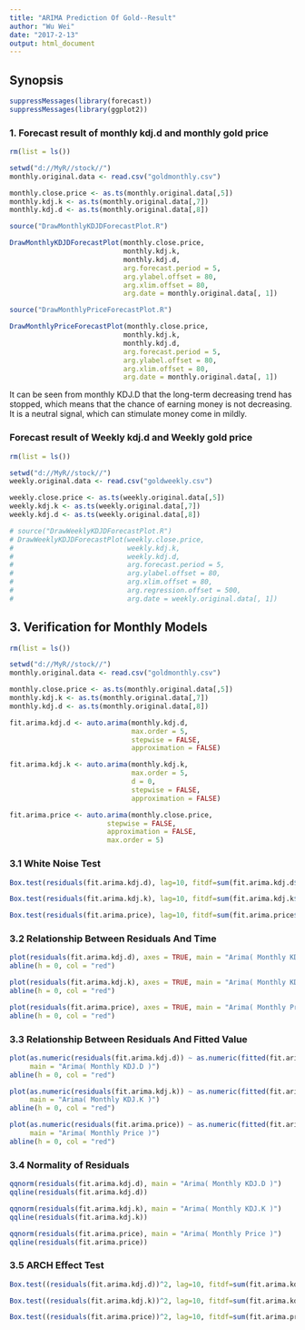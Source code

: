 ```yaml
---
title: "ARIMA Prediction Of Gold--Result"
author: "Wu Wei"
date: "2017-2-13"
output: html_document
---
```


## Synopsis


```r
suppressMessages(library(forecast))
suppressMessages(library(ggplot2))
```

### 1. Forecast result of monthly kdj.d and monthly gold price

```r
rm(list = ls())

setwd("d://MyR//stock//")
monthly.original.data <- read.csv("goldmonthly.csv")

monthly.close.price <- as.ts(monthly.original.data[,5])
monthly.kdj.k <- as.ts(monthly.original.data[,7])
monthly.kdj.d <- as.ts(monthly.original.data[,8])
```



```r
source("DrawMonthlyKDJDForecastPlot.R")

DrawMonthlyKDJDForecastPlot(monthly.close.price,
                            monthly.kdj.k,
                            monthly.kdj.d,
                            arg.forecast.period = 5,
                            arg.ylabel.offset = 80,
                            arg.xlim.offset = 80,
                            arg.date = monthly.original.data[, 1])
```

```r
source("DrawMonthlyPriceForecastPlot.R")

DrawMonthlyPriceForecastPlot(monthly.close.price,
                            monthly.kdj.k,
                            monthly.kdj.d,
                            arg.forecast.period = 5,
                            arg.ylabel.offset = 80,
                            arg.xlim.offset = 80,
                            arg.date = monthly.original.data[, 1])
```


It can be seen from monthly KDJ.D that the long-term decreasing trend has stopped, which means that the chance of earning money is not decreasing. It is a neutral signal, which can stimulate money come in mildly. 
        
### Forecast result of Weekly kdj.d and Weekly gold price

```r
rm(list = ls())

setwd("d://MyR//stock//")
weekly.original.data <- read.csv("goldweekly.csv")

weekly.close.price <- as.ts(weekly.original.data[,5])
weekly.kdj.k <- as.ts(weekly.original.data[,7])
weekly.kdj.d <- as.ts(weekly.original.data[,8])
```



```r
# source("DrawWeeklyKDJDForecastPlot.R")
# DrawWeeklyKDJDForecastPlot(weekly.close.price,
#                            weekly.kdj.k,
#                            weekly.kdj.d,
#                            arg.forecast.period = 5,
#                            arg.ylabel.offset = 80,
#                            arg.xlim.offset = 80,
#                            arg.regression.offset = 500,
#                            arg.date = weekly.original.data[, 1])

```
        

## 3. Verification for Monthly Models 

```r
rm(list = ls())

setwd("d://MyR//stock//")
monthly.original.data <- read.csv("goldmonthly.csv")

monthly.close.price <- as.ts(monthly.original.data[,5])
monthly.kdj.k <- as.ts(monthly.original.data[,7])
monthly.kdj.d <- as.ts(monthly.original.data[,8])
```


```r

fit.arima.kdj.d <- auto.arima(monthly.kdj.d,
                              max.order = 5,
                              stepwise = FALSE,
                              approximation = FALSE)

fit.arima.kdj.k <- auto.arima(monthly.kdj.k,
                              max.order = 5,
                              d = 0,
                              stepwise = FALSE,
                              approximation = FALSE)

fit.arima.price <- auto.arima(monthly.close.price, 
                        stepwise = FALSE, 
                        approximation = FALSE,
                        max.order = 5)

```


### 3.1 White Noise Test


```r

Box.test(residuals(fit.arima.kdj.d), lag=10, fitdf=sum(fit.arima.kdj.d$arma[c(1,2)]), type = "Lj")

Box.test(residuals(fit.arima.kdj.k), lag=10, fitdf=sum(fit.arima.kdj.k$arma[c(1,2)]), type = "Lj")

Box.test(residuals(fit.arima.price), lag=10, fitdf=sum(fit.arima.price$arma[c(1,2)]), type = "Lj")

```

### 3.2  Relationship Between Residuals And Time

```r

plot(residuals(fit.arima.kdj.d), axes = TRUE, main = "Arima( Monthly KDJ.D )")
abline(h = 0, col = "red")

plot(residuals(fit.arima.kdj.k), axes = TRUE, main = "Arima( Monthly KDJ.K )")
abline(h = 0, col = "red")

plot(residuals(fit.arima.price), axes = TRUE, main = "Arima( Monthly Price )")
abline(h = 0, col = "red")
```

### 3.3 Relationship Between Residuals And Fitted Value

```r

plot(as.numeric(residuals(fit.arima.kdj.d)) ~ as.numeric(fitted(fit.arima.kdj.d)),
     main = "Arima( Monthly KDJ.D )")
abline(h = 0, col = "red")

plot(as.numeric(residuals(fit.arima.kdj.k)) ~ as.numeric(fitted(fit.arima.kdj.k)),
     main = "Arima( Monthly KDJ.K )")
abline(h = 0, col = "red")

plot(as.numeric(residuals(fit.arima.price)) ~ as.numeric(fitted(fit.arima.price)),
     main = "Arima( Monthly Price )")
abline(h = 0, col = "red")

```


### 3.4 Normality of Residuals

```r

qqnorm(residuals(fit.arima.kdj.d), main = "Arima( Monthly KDJ.D )")
qqline(residuals(fit.arima.kdj.d))

qqnorm(residuals(fit.arima.kdj.k), main = "Arima( Monthly KDJ.K )")
qqline(residuals(fit.arima.kdj.k))

qqnorm(residuals(fit.arima.price), main = "Arima( Monthly Price )")
qqline(residuals(fit.arima.price))

```

### 3.5 ARCH Effect Test


```r

Box.test((residuals(fit.arima.kdj.d))^2, lag=10, fitdf=sum(fit.arima.kdj.d$arma[c(1,2)]), type = "Lj")

Box.test((residuals(fit.arima.kdj.k))^2, lag=10, fitdf=sum(fit.arima.kdj.k$arma[c(1,2)]), type = "Lj")

Box.test((residuals(fit.arima.price))^2, lag=10, fitdf=sum(fit.arima.price$arma[c(1,2)]), type = "Lj")

```
